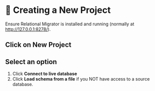 
# 👐 Creating a New Project

Ensure Relational Migrator is installed and running (normally at http://127.0.0.1:8278/).



## Click on New Project


<Screenshot url="https://www.mongodb.com/products/tools/relational-migrator" src="img/50-image-001.png" alt="Screenshot of the connect modal" />

## Select an option
1. Click **Connect to live database**
2. Click **Load schema from a file** if you NOT have access to a source database.

<Screenshot url="https://www.mongodb.com/products/tools/relational-migrator" src="img/50-image-002.png" alt="Screenshot of the connect modal" />
